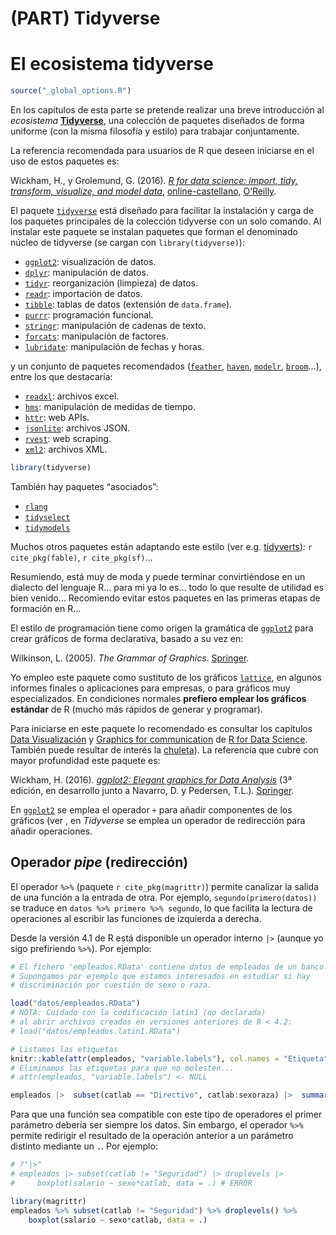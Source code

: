 # (PART) Tidyverse {-}

# El ecosistema tidyverse {#tidyverse}


```r
source("_global_options.R")
```

<!-- 
---
title: "Tidyverse"
author: "Notas de Programación en R"
date: "Rubén Fernández-Casal (rubenfcasal@gmail.com)"
output:
  bookdown::html_document2:
    toc: yes
    # toc_float: yes
    # mathjax: local            # copia local de MathJax, hay que establecer:
    # self_contained: false     # las dependencias se guardan en ficheros externos
    pandoc_args: ["--number-offset", "1,0"]
  bookdown::pdf_document2:
    latex_engine: xelatex
    # keep_tex: yes
    toc: yes 
    pandoc_args: ["--number-offset", "1,0"]
header-includes:
- \usepackage[spanish]{babel}
- \setcounter{section}{1} 
---

bookdown::preview_chapter("01-Introduccion.Rmd")
knitr::purl("01-Introduccion.Rmd", documentation = 2)
knitr::spin("01-Introduccion.R", knit = FALSE)

***En preparación...***
-->


En los capítulos de esta parte se pretende realizar una breve introducción al *ecosistema* [**Tidyverse**](https://dplyr.tidyverse.org), una colección de paquetes diseñados de forma uniforme (con la misma filosofía y estilo) para trabajar conjuntamente.

La referencia recomendada para usuarios de R que deseen iniciarse en el uso de estos paquetes es: 

Wickham, H., y Grolemund, G. (2016). *[R for data science: import, tidy, transform, visualize, and model data](http://r4ds.had.co.nz)*, [online-castellano](https://es.r4ds.hadley.nz), [O'Reilly](http://shop.oreilly.com/product/0636920034407.do).

El paquete [`tidyverse`](https://tidyverse.tidyverse.org) está diseñado para facilitar la instalación y carga de los paquetes principales de la colección tidyverse con un solo comando.
Al instalar este paquete se instalan paquetes que forman el denominado núcleo de tidyverse (se cargan con `library(tidyverse)`):

- [`ggplot2`](https://ggplot2.tidyverse.org): visualización de datos.
- [`dplyr`](https://dplyr.tidyverse.org): manipulación de datos.
- [`tidyr`](https://tidyr.tidyverse.org): reorganización (limpieza) de datos.
- [`readr`](https://readr.tidyverse.org): importación de datos.
- [`tibble`](https://tibble.tidyverse.org): tablas de datos (extensión de `data.frame`).
- [`purrr`](https://purrr.tidyverse.org): programación funcional.
- [`stringr`](https://github.com/tidyverse/stringr): manipulación de cadenas de texto.
- [`forcats`](https://github.com/tidyverse/forcats): manipulación de factores.
- [`lubridate`](https://github.com/tidyverse/lubridate): manipulación de fechas y horas.

y un conjunto de paquetes recomendados ([`feather`](https://github.com/wesm/feather), [`haven`](https://github.com/tidyverse/haven), [`modelr`](https://github.com/tidyverse/modelr), [`broom`](https://github.com/tidymodels/broom)...), entre los que destacaría: 

- [`readxl`](https://github.com/tidyverse/readxl): archivos excel.
- [`hms`](https://github.com/tidyverse/hms): manipulación de medidas de tiempo.
- [`httr`](https://github.com/r-lib/httr): web APIs.
- [`jsonlite`](https://github.com/jeroen/jsonlite): archivos JSON.
- [`rvest`](https://github.com/tidyverse/rvest): web scraping.
- [`xml2`](https://github.com/r-lib/xml2): archivos XML.

```r
library(tidyverse)
```

También hay paquetes "asociados":

- [`rlang`](https://rlang.r-lib.org)
- [`tidyselect`](https://tidyselect.r-lib.org)
- [`tidymodels`](https://tidymodels.tidymodels.org)

Muchos otros paquetes están adaptando este estilo (ver e.g. [tidyverts](https://tidyverts.org/)): `r cite_pkg(fable)`, `r cite_pkg(sf)`...

Resumiendo, está muy de moda y puede terminar convirtiéndose en un dialecto del lenguaje R... para mi ya lo es... todo lo que resulte de utilidad es bien venido... Recomiendo evitar estos paquetes en las primeras etapas de formación en R...

El estilo de programación tiene como origen la gramática de [`ggplot2`](https://ggplot2.tidyverse.org) para crear gráficos de forma declarativa, basado a su vez en:

Wilkinson, L. (2005). *The Grammar of Graphics*. [Springer](https://www.google.es/books/edition/The_Grammar_of_Graphics/YGgUswEACAAJ?hl=es).

Yo empleo este paquete como sustituto de los gráficos [`lattice`](http://lattice.r-forge.r-project.org/), en algunos informes finales o aplicaciones para empresas, o para gráficos muy especializados. 
En condiciones normales **prefiero emplear los gráficos estándar** de R (mucho más rápidos de generar y programar).

<!-- Referencias / capítulo ggplot2? -->

Para iniciarse en este paquete lo recomendado es consultar los capítulos [Data     Visualización](https://r4ds.had.co.nz/data-visualisation.html) y [Graphics for communication](https://r4ds.had.co.nz/graphics-for-communication.html) de [R for Data Science](https://r4ds.had.co.nz). 
También puede resultar de interés la [chuleta](https://github.com/rstudio/cheatsheets/blob/master/data-visualization.pdf)).
La referencia que cubre con mayor profundidad este paquete es:

Wickham, H. (2016). *[ggplot2: Elegant graphics for Data Analysis](https://ggplot2-book.org)* (3ª edición, en desarrollo junto a Navarro, D. y Pedersen, T.L.). [Springer](https://www.amazon.com/gp/product/331924275X).

En [`ggplot2`](https://ggplot2.tidyverse.org) se emplea el operador `+` para añadir componentes de los gráficos (ver , en *Tidyverse* se emplea un operador de redirección para añadir operaciones.


## Operador *pipe* (redirección) {#pipe}

El operador `%>%` (paquete `r cite_pkg(magrittr)`) permite canalizar la salida de una función a la entrada de otra. 
Por ejemplo, `segundo(primero(datos))` se traduce en `datos %>% primero %>% segundo`, lo que facilita la lectura de operaciones al escribir las funciones de izquierda a derecha.

Desde la versión 4.1 de R está disponible un operador interno `|>` (aunque yo sigo prefiriendo `%>%`).
Por ejemplo:

```r
# El fichero 'empleados.RData' contiene datos de empleados de un banco.
# Supongamos por ejemplo que estamos interesados en estudiar si hay
# discriminación por cuestión de sexo o raza.

load("datos/empleados.RData")
# NOTA: Cuidado con la codificación latin1 (no declarada) 
# al abrir archivos creados en versiones anteriores de R < 4.2: 
# load("datos/empleados.latin1.RData")

# Listamos las etiquetas
knitr::kable(attr(empleados, "variable.labels"), col.names = "Etiqueta")
# Eliminamos las etiquetas para que no molesten...
# attr(empleados, "variable.labels") <- NULL  

empleados |>  subset(catlab == "Directivo", catlab:sexoraza) |>  summary()
```

Para que una función sea compatible con este tipo de operadores el primer parámetro debería ser siempre los datos.
Sin embargo, el operador `%>%` permite redirigir el resultado de la operación anterior a un parámetro distinto mediante un `.`.
Por ejemplo:

```r
# ?"|>"
# empleados |> subset(catlab != "Seguridad") |> droplevels |> 
#     boxplot(salario ~ sexo*catlab, data = .) # ERROR

library(magrittr)
empleados %>% subset(catlab != "Seguridad") %>% droplevels() %>%
    boxplot(salario ~ sexo*catlab, data = .)
```








